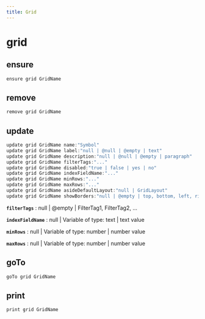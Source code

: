 ```yaml
---
title: Grid
---
```


# grid

## ensure

```js filename="Terminal" copy
ensure grid GridName
```


## remove

```js filename="Terminal" copy
remove grid GridName
```


## update

```js filename="Terminal" copy
update grid GridName name:"Symbol"
update grid GridName label:"null | @null | @empty | text"
update grid GridName description:"null | @null | @empty | paragraph"
update grid GridName filterTags:"..."
update grid GridName disabled:"true | false | yes | no"
update grid GridName indexFieldName:"..."
update grid GridName minRows:"..."
update grid GridName maxRows:"..."
update grid GridName asideDefaultLayout:"null | GridLayout"
update grid GridName showBorders:"null | @empty | top, bottom, left, right"
```

**`filterTags`**
 : null | @empty | FilterTag1, FilterTag2, ...

**`indexFieldName`**
 : null | Variable of type: text | text value

**`minRows`**
 : null | Variable of type: number | number value

**`maxRows`**
 : null | Variable of type: number | number value


## goTo

```js filename="Terminal" copy
goTo grid GridName
```


## print

```js filename="Terminal" copy
print grid GridName
```


